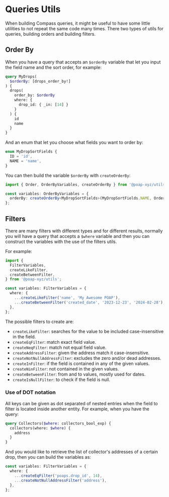 # Queries Utils

When building Compass queries, it might be useful to have some little utilities to not repeat the
same code many times. There two types of utils for queries, building orders and building filters.

## Order By

When you have a query that accepts an `$orderBy` variable that let you input the field name and the
sort order, for example:

```graphql
query MyDrops(
  $orderBy: [drops_order_by!]
) {
  drops(
    order_by: $orderBy
    where: {
      drop_id: { _in: [14] }
    }
  ) {
    id
    name
  }
}
```

And an enum that let you choose what fields you want to order by:

```typescript
enum MyDropSortFields {
  ID = 'id',
  NAME = 'name',
}
```

You can then build the variable `$orderBy` with `createOrderBy`:

```typescript
import { Order, OrderByVariables, createOrderBy } from '@poap-xyz/utils';

const variables: OrderByVariables = {
  orderBy: createOrderBy<MyDropSortFields>(MyDropSortFields.NAME, Order.ASC),
};
```

## Filters

There are many filters with different types and for different results, normally you will have a
query that accepts a `$where` variable and then you can construct the variables with the use of the
filters utils.

For example:

```typescript
import {
  FilterVariables,
  createLikeFilter,
  createBetweenFilter,
} from '@poap-xyz/utils';

const variables: FilterVariables = {
  where: {
    ...createLikeFilter('name', 'My Awesome POAP'),
    ...createBetweenFilter('created_date', '2023-12-23', '2024-02-28'),
  },
};
```

The possible filters to create are:

- `createLikeFilter`: searches for the value to be included case-insensitive in the field.
- `createEqFilter`: match exact field value.
- `createNeqFilter`: match not equal field value.
- `createAddressFilter`: given the address match it case-insensitive.
- `createNotNullAddressFilter`: excludes the zero and/or dead addresses.
- `createInFilter`: if the field is contained in any of the given values.
- `createNinFilter`: not contained in the given values.
- `createBetweenFilter`: from and to values, mostly used for dates.
- `createIsNullFilter`: to check if the field is null.

### Use of DOT notation

All keys can be given as dot separated of nested entries when the field to filter is located inside
another entity. For example, when you have the query:

```graphql
query Collectors($where: collectors_bool_exp) {
  collectors(where: $where) {
    address
  }
}
```

And you would like to retrieve the list of collector's addresses of a certain drop, then you can
build the variables as:

```typescript
const variables: FilterVariables = {
  where: {
    ...createEqFilter('poaps.drop_id', 14),
    ...createNotNullAddressFilter('address'),
  },
};
```
